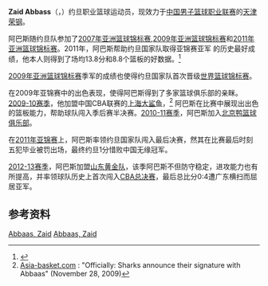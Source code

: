 {{篮球运动员
| photo = 
| caption = 
| position = [[大前锋|大前锋]]
| nickname = ABS, 板爷
| height = 203米
| weight = 90公斤
| team = [[天津荣钢金狮篮球俱乐部|天津荣钢]]
| number = 33
| nationality = Jordan
| birth_date = {{Birth date and age|1983|11|21}}
| birth_place = [[巴勒斯坦|巴勒斯坦]], [[纳布卢斯|纳布卢斯]]
| highschool = 
| college = 
| draft =  
| draft_year = 
| draft_team = 
| career_start =  2007
| career_end = 
}}

'''Zaid Abbass'''（{{lang-ar|'''زيد عباس'''|}}，{{bd|1983年|11月28日||}}）约旦职业篮球运动员，现效力于[[中国男子篮球职业联赛|中国男子篮球职业联赛]]的[[天津荣钢金狮篮球俱乐部|天津荣钢]]。

阿巴斯随约旦队参加了[[2007年亚洲篮球锦标赛|2007年亚洲篮球锦标赛]],[[2009年亚洲篮球锦标赛|2009年亚洲篮球锦标赛]]和[[2011年亚洲篮球锦标赛|2011年亚洲篮球锦标赛]]。2011年，阿巴斯帮助约旦国家队取得亚锦赛亚军  的历史最好成绩，他本人则得到了场均13.8分和8.8个篮板的好数据。<ref>{{Cite web |url=http://china2009.fiba.com/pages/eng/fe/09/fascm/player/p/pid/63476/sid/7038/tid/310/profile.html |title=FIBA Player Profile |access-date=2010-12-31 |archive-date=2014-08-23 |archive-url=https://web.archive.org/web/20140823053122/http://china2009.fiba.com/pages/eng/fe/09/fascm/player/p/pid/63476/sid/7038/tid/310/profile.html |dead-url=yes }}</ref> 

[[2009年亚洲篮球锦标赛|2009年亚洲篮球锦标赛]]季军的成绩也使得约旦国家队首次晋级[[2010年世界篮球锦标赛|世界篮球锦标赛]]。

在2009年亚锦赛中的出色表现，使得阿巴斯得到了多家篮球俱乐部的亲眯。[[2009-10年中国男子篮球职业联赛|2009-10赛季]]，他加盟中国CBA联赛的[[上海大鲨鱼|上海大鲨鱼]]，<ref>[http://www.asia-basket.com/Jordan/basketball.asp?NewsID=178236 Asia-basket.com] {{Wayback|url=http://www.asia-basket.com/Jordan/basketball.asp?NewsID=178236 |date=20171021163959 }}: "Officially: Sharks announce their signature with Abbaas" (November 28, 2009)</ref> 阿巴斯在比赛中展现出出色的篮板能力，帮助球队闯入季后赛半决赛。[[2010-11年中国男子篮球职业联赛|2010-11赛季]]，阿巴斯加入[[北京鸭篮球俱乐部|北京鸭篮球俱乐部]]。

在[[2011年亚洲篮球锦标赛|2011年亚锦赛]]上，阿巴斯率领约旦国家队闯入最后决赛，然其在比赛最后时刻五犯毕业被罚出场，最终约旦1分惜败中国无缘冠军。

[[2012-13年中国男子篮球职业联赛|2012-13赛季]]，阿巴斯加盟[[山东狮篮球俱乐部|山东黄金队]]，该季阿巴斯不但防守稳定，进攻能力也有所提高，并率领球队历史上首次闯入[[2013年CBA总决赛|CBA总决赛]]，最后总比分0:4遭广东横扫而屈居亚军。

==参考资料==
{{Reflist}}

{{DEFAULTSORT:Abbaas, Zaid}}
{{Jordan National Basketball Team roster}}
[[Category:约旦篮球运动员|Abbaas, Zaid]]
[[Category:中国篮球联赛外援|Abbaas, Zaid]]